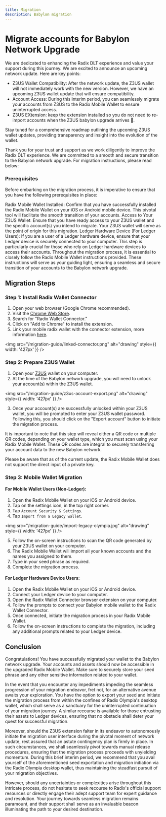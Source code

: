 ```yaml
---
title: Migration
description: Babylon migration
---
```


# Migrate accounts for Babylon Network Upgrade

We are dedicated to enhancing the Radix DLT experience and value your support during this journey. We are excited to announce an upcoming network update. Here are key points:

- Z3US Wallet Compatibility: After the network update, the Z3US wallet will not immediately work with the new version. However, we have an upcoming Z3US wallet update that will ensure compatibility.
- Account Access: During this interim period, you can seamlessly migrate your accounts from Z3US to the Radix Mobile Wallet to ensure uninterrupted access.
- Z3US EXtension: keep the extension installed so you do not need to re-import accounts when the Z3US babylon upgrade arrives 🚀.

Stay tuned for a comprehensive roadmap outlining the upcoming Z3US wallet updates, providing transparency and insight into the evolution of the wallet.

Thank you for your trust and support as we work diligently to improve the Radix DLT experience. We are committed to a smooth and secure transition to the Babylon network upgrade. For migration instructions, please read below:

### Prerequisites

Before embarking on the migration process, it is imperative to ensure that you have the following prerequisites in place:

Radix Mobile Wallet Installed: Confirm that you have successfully installed the Radix Mobile Wallet on your iOS or Android mobile device. This pivotal tool will facilitate the smooth transition of your accounts.
Access to Your Z3US Wallet: Ensure that you have ready access to your Z3US wallet and the specific account(s) you intend to migrate. Your Z3US wallet will serve as the point of origin for this migration.
Ledger Hardware Device (For Ledger Users): If you are a user of a Ledger hardware device, ensure that your Ledger device is securely connected to your computer. This step is particularly crucial for those who rely on Ledger hardware devices to access their accounts.
Throughout the migration process, it is essential to closely follow the Radix Mobile Wallet instructions provided. These instructions will serve as your guiding light, ensuring a seamless and secure transition of your accounts to the Babylon network upgrade.

## Migration Steps

### Step 1: Install Radix Wallet Connector

1. Open your web browser (Google Chrome recommended).
2. Visit the [Chrome Web Store](https://chrome.google.com/webstore).
3. Search for "Radix Wallet Connector."
4. Click on "Add to Chrome" to install the extension.
5. Link your mobile radix wallet with the connector extension, more information [here](https://docs-babylon.radixdlt.com/main/getting-started-developers/wallet/wallet-and-connector-installation.html).

<img src="/migration-guide/linked-connector.png" alt="drawing" style={{ width: '427px' }} />

### Step 2: Prepare Z3US Wallet

1. Open your [Z3US](https://chrome.google.com/webstore/detail/z3us/icpikagpkkbldbfjlbefnmmmcohbjije) wallet on your computer.
2. At the time of the Babylon network upgrade, you will need to unlock your account(s) within the Z3US wallet.

<img src="/migration-guide/z3us-account-export.png" alt="drawing" style={{ width: '427px' }} />

3. Once your account(s) are successfully unlocked within your Z3US wallet, you will be prompted to enter your Z3US wallet password. Following this, you should click on the "Export account" button to initiate the migration process.

It is important to note that this step will reveal either a QR code or multiple QR codes, depending on your wallet type, which you must scan using your Radix Mobile Wallet. These QR codes are integral to securely transferring your account data to the new Babylon network.

Please be aware that as of the current update, the Radix Mobile Wallet does not support the direct input of a private key.

### Step 3: Mobile Wallet Migration

#### For Mobile Wallet Users (Non-Ledger):

1. Open the Radix Mobile Wallet on your iOS or Android device.
2. Tap on the settings icon, in the top right corner.
3. Tap `Account Security & Settings`.
4. Tap `Import from a Legacy wallet`.

<img src="/migration-guide/import-legacy-olympia.jpg" alt="drawing" style={{ width: '427px' }} />

5. Follow the on-screen instructions to scan the QR code generated by your Z3US wallet on your computer.
6. The Radix Mobile Wallet will import all your known accounts and the names you assigned to them.
7. Type in your seed phrase as required.
8. Complete the migration process.

#### For Ledger Hardware Device Users:

1. Open the Radix Mobile Wallet on your iOS or Android device.
2. Connect your Ledger device to your computer.
3. Open the Radix Wallet Connector browser extension on your computer.
4. Follow the prompts to connect your Babylon mobile wallet to the Radix Wallet Connector.
5. Once connected, initiate the migration process in your Radix Mobile Wallet.
6. Follow the on-screen instructions to complete the migration, including any additional prompts related to your Ledger device.

## Conclusion

Congratulations! You have successfully migrated your wallet to the Babylon network upgrade. Your accounts and assets should now be accessible in the upgraded Radix Mobile Wallet. Make sure to securely store your seed phrase and any other sensitive information related to your wallet.

In the event that you encounter any impediments impeding the seamless progression of your migration endeavor, fret not, for an alternative avenue awaits your exploration. You have the option to export your seed and initiate the migration process from within the confines of Radix Olympia's desktop wallet, which shall serve as a sanctuary for the uninterrupted continuation of your migration journey. A similar recourse is available for those entrusting their assets to Ledger devices, ensuring that no obstacle shall deter your quest for successful migration.

Moreover, should the Z3US extension falter in its endeavor to autonomously initiate the migration user interface during the pivotal moment of network update, rest assured that an astute contingency plan is firmly in place. In such circumstances, we shall seamlessly pivot towards manual release procedures, ensuring that the migration process proceeds with unyielding momentum. During this brief interim period, we recommend that you avail yourself of the aforementioned seed exportation and migration initiation via the Radix Olympia desktop wallet, thus maintaining the steadfast pursuit of your migration objectives.

However, should any uncertainties or complexities arise throughout this intricate process, do not hesitate to seek recourse to Radix's official support resources or directly engage their adept support team for expert guidance and resolution. Your journey towards seamless migration remains paramount, and their support shall serve as an invaluable beacon illuminating the path to your desired destination.
